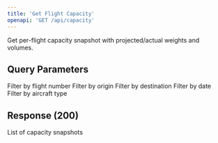 ```yaml
---
title: 'Get Flight Capacity'
openapi: 'GET /api/capacity'
---
```


Get per-flight capacity snapshot with projected/actual weights and volumes.

## Query Parameters

<ParamField query="flightNumber" type="string">
  Filter by flight number
</ParamField>

<ParamField query="origin" type="string">
  Filter by origin
</ParamField>

<ParamField query="destination" type="string">
  Filter by destination
</ParamField>

<ParamField query="date" type="string" format="date">
  Filter by date
</ParamField>

<ParamField query="aircraftType" type="string">
  Filter by aircraft type
</ParamField>

## Response (200)

<ParamField status="200" type="CapacityResponse">
  <ParamField name="capacity" type="array">
    List of capacity snapshots
  </ParamField>
</ParamField>
